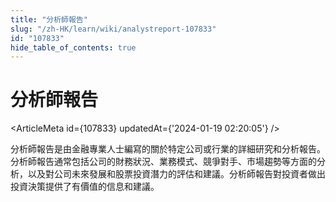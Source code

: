```yaml
---
title: "分析師報告"
slug: "/zh-HK/learn/wiki/analystreport-107833"
id: "107833"
hide_table_of_contents: true
---
```



# 分析師報告

<ArticleMeta id={107833} updatedAt={'2024-01-19 02:20:05'} />
<div className='border-solid border-b border-t-0 my-4 border-[var(--ifm-color-gray-300)]' />

分析師報告是由金融專業人士編寫的關於特定公司或行業的詳細研究和分析報告。分析師報告通常包括公司的財務狀況、業務模式、競爭對手、市場趨勢等方面的分析，以及對公司未來發展和股票投資潛力的評估和建議。分析師報告對投資者做出投資決策提供了有價值的信息和建議。
